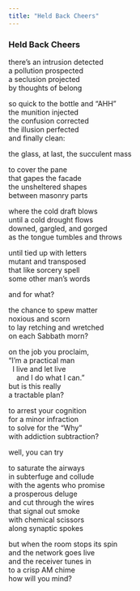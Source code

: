 ```yaml
---
title: "Held Back Cheers"
---
```


### Held Back Cheers

there's an intrusion detected<br>
a pollution prospected<br>
a seclusion projected<br>
by thoughts of belong<br>

so quick to the bottle and "AHH"<br>
the munition injected<br>
the confusion corrected<br>
the illusion perfected<br>
and finally clean:<br>

the glass, at last, the succulent mass<br>

to cover the pane<br>
that gapes the facade<br>
the unsheltered shapes<br>
between masonry parts<br>

where the cold draft blows<br>
until a cold drought flows<br>
downed, gargled, and gorged<br>
as the tongue tumbles and throws<br>

until tied up with letters<br>
mutant and transposed<br>
that like sorcery spell<br>
some other man's words<br>

and for what?<br>

the chance to spew matter<br>
noxious and scorn<br>
to lay retching and wretched<br>
on each Sabbath morn?<br>

on the job you proclaim,<br>
"I'm a practical man<br>
&nbsp;&nbsp;I live and let live<br>
&nbsp;&nbsp;&nbsp;&nbsp;and I do what I can."<br>
but is this really<br>
a tractable plan?<br>

to arrest your cognition<br>
for a minor infraction<br>
to solve for the "Why"<br>
with addiction subtraction?<br>

well, you can try<br>

to saturate the airways<br>
in subterfuge and collude<br>
with the agents who promise<br>
a prosperous deluge<br>
and cut through the wires<br>
that signal out smoke<br>
with chemical scissors<br>
along synaptic spokes<br>

but when the room stops its spin<br>
and the network goes live<br>
and the receiver tunes in<br>
to a crisp AM chime<br>
how will you mind?<br>

<br>
